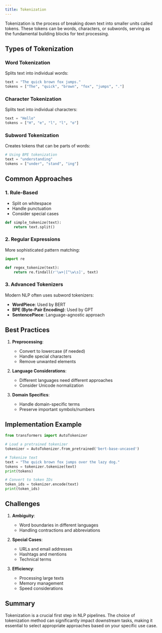 ```yaml
---
title: Tokenization
---
```


Tokenization is the process of breaking down text into smaller units called tokens. These tokens can be words, characters, or subwords, serving as the fundamental building blocks for text processing.

## Types of Tokenization

### Word Tokenization
Splits text into individual words:
```python
text = "The quick brown fox jumps."
tokens = ["The", "quick", "brown", "fox", "jumps", "."]
```

### Character Tokenization
Splits text into individual characters:
```python
text = "Hello"
tokens = ["H", "e", "l", "l", "o"]
```

### Subword Tokenization
Creates tokens that can be parts of words:
```python
# Using BPE tokenization
text = "understanding"
tokens = ["under", "stand", "ing"]
```

## Common Approaches

### 1. Rule-Based
- Split on whitespace
- Handle punctuation
- Consider special cases

```python
def simple_tokenize(text):
    return text.split()
```

### 2. Regular Expressions
More sophisticated pattern matching:
```python
import re

def regex_tokenize(text):
    return re.findall(r'\w+|[^\w\s]', text)
```

### 3. Advanced Tokenizers
Modern NLP often uses subword tokenizers:
- **WordPiece**: Used by BERT
- **BPE (Byte-Pair Encoding)**: Used by GPT
- **SentencePiece**: Language-agnostic approach

## Best Practices

1. **Preprocessing**:
   - Convert to lowercase (if needed)
   - Handle special characters
   - Remove unwanted elements

2. **Language Considerations**:
   - Different languages need different approaches
   - Consider Unicode normalization

3. **Domain Specifics**:
   - Handle domain-specific terms
   - Preserve important symbols/numbers

## Implementation Example

```python
from transformers import AutoTokenizer

# Load a pretrained tokenizer
tokenizer = AutoTokenizer.from_pretrained('bert-base-uncased')

# Tokenize text
text = "The quick brown fox jumps over the lazy dog."
tokens = tokenizer.tokenize(text)
print(tokens)

# Convert to token IDs
token_ids = tokenizer.encode(text)
print(token_ids)
```

## Challenges

1. **Ambiguity**:
   - Word boundaries in different languages
   - Handling contractions and abbreviations

2. **Special Cases**:
   - URLs and email addresses
   - Hashtags and mentions
   - Technical terms

3. **Efficiency**:
   - Processing large texts
   - Memory management
   - Speed considerations

## Summary

Tokenization is a crucial first step in NLP pipelines. The choice of tokenization method can significantly impact downstream tasks, making it essential to select appropriate approaches based on your specific use case. 